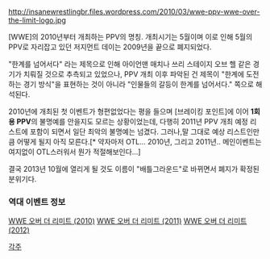 http://insanewrestlingbr.files.wordpress.com/2010/03/wwe-ppv-wwe-over-the-limit-logo.jpg

[WWE]의 2010년부터 개최하는 PPV의 명칭. 개최시기는 5월이며 이로 인해 5월의 PPV로 자리잡고 있던 저지먼트 데이는 2009년을 끝으로 폐지되었다. 

"한계를 넘어서다" 라는 제목으로 인해 아이언맨 매치나 쓰리 스테이지 오브 헬 같은 경기가 치뤄질 것으로 추측되고 있었으나, PPV 개최 이후 파악된 건 제목이 "한계에 도전하는 경기 방식"을 표현하는 것이 아니라 "인물들의 갈등이 한계를 넘어서다." 쪽으로 해석된다. 

2010년에 개최된 첫 이벤트가 형편없었다는 평을 들으며 [브레이킹 포인트]에 이어 '''1회용 PPV'''의 불명예를 안을지도 모르는 상황이었는데, 다행히 2011년 PPV 개최 예정 리스트에 포함이 되면서 일단 최악의 불명예는 넘겼다. 그러나,말 그대로 예상 리스트인만큼 어떻게 될지 아직 모른다.[* 약자마저 OTL... 2010년, 그리고 2011년.. 메인이벤트는 여지없이 OTL스러워서 뭔가 적절해보인다...]

결국 2013년 10월에 열리게 될 것도 이름이 "배틀그라운드"로 바뀌면서 폐지가 확정된 분위기다.

=== 역대 이벤트 정보 ===

[[WWE 오버 더 리미트 (2010)]]
[[WWE 오버 더 리미트 (2011)]]
[[WWE 오버 더 리미트 (2012)]]

[[각주]]
